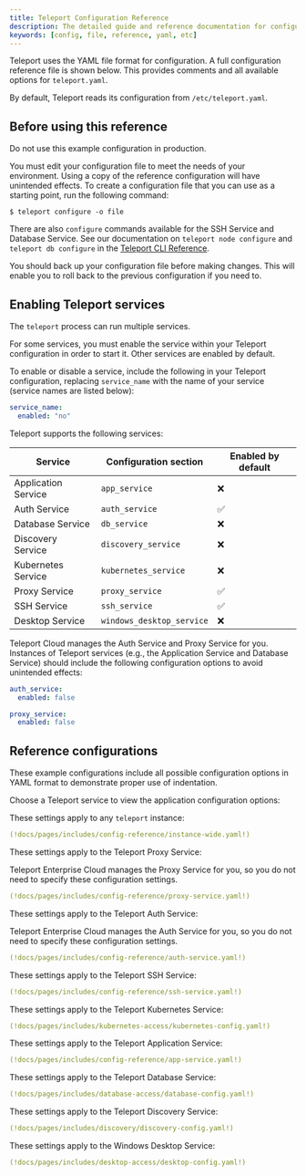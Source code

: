 ```yaml
---
title: Teleport Configuration Reference
description: The detailed guide and reference documentation for configuring Teleport for SSH and Kubernetes access.
keywords: [config, file, reference, yaml, etc]
---
```


Teleport uses the YAML file format for configuration. A full configuration
reference file is shown below. This provides comments and all available options
for `teleport.yaml`.

By default, Teleport reads its configuration from `/etc/teleport.yaml`.

## Before using this reference

<Notice type="danger">

Do not use this example configuration in production.

</Notice>

You must edit your configuration file to meet the needs of your environment.
Using a copy of the reference configuration will have unintended effects. To
create a configuration file that you can use as a starting point, run the
following command:

```code
$ teleport configure -o file
```

There are also `configure` commands available for the SSH Service and Database
Service. See our documentation on `teleport node configure` and `teleport db
configure` in the [Teleport CLI Reference](cli.mdx#teleport).

<Notice type="warning">

You should back up your configuration file before making changes. This will
enable you to roll back to the previous configuration if you need to.

</Notice>

## Enabling Teleport services

The `teleport` process can run multiple services.

For some services, you must enable the service within your Teleport
configuration in order to start it. Other services are enabled by default.

To enable or disable a service, include the following in your Teleport
configuration, replacing `service_name` with the name of your service (service
names are listed below):

```yaml
service_name:
  enabled: "no"
```

Teleport supports the following services:

|Service|Configuration section|Enabled by default|
|---|---|---|
|Application Service|`app_service`|❌|
|Auth Service|`auth_service`|✅|
|Database Service|`db_service`|❌|
|Discovery Service|`discovery_service`|❌|
|Kubernetes Service|`kubernetes_service`|❌|
|Proxy Service|`proxy_service`|✅|
|SSH Service|`ssh_service`|✅|
|Desktop Service|`windows_desktop_service`|❌|

Teleport Cloud manages the Auth Service and Proxy Service for you. Instances of
Teleport services (e.g., the Application Service and Database Service) should
include the following configuration options to avoid unintended effects:

```yaml
auth_service:
  enabled: false

proxy_service:
  enabled: false
```

## Reference configurations

These example configurations include all possible configuration options in YAML
format to demonstrate proper use of indentation. 

Choose a Teleport service to view the application configuration options:

<Tabs dropdownCaption="Teleport Service:" dropdownView>
<TabItem label="Instance-Wide Settings">

These settings apply to any `teleport` instance:

```yaml
(!docs/pages/includes/config-reference/instance-wide.yaml!)
```

</TabItem>
<TabItem label="Proxy Service">

These settings apply to the Teleport Proxy Service:

<Notice type="tip">
Teleport Enterprise Cloud manages the Proxy Service for you, so you do not need
to specify these configuration settings.
</Notice>

```yaml
(!docs/pages/includes/config-reference/proxy-service.yaml!)
```

</TabItem>
<TabItem label="Auth Service">

These settings apply to the Teleport Auth Service:

<Notice type="tip">
Teleport Enterprise Cloud manages the Auth Service for you, so you do not need
to specify these configuration settings.
</Notice>

```yaml
(!docs/pages/includes/config-reference/auth-service.yaml!)
```

</TabItem>
<TabItem label="SSH Service">

These settings apply to the Teleport SSH Service:

```yaml
(!docs/pages/includes/config-reference/ssh-service.yaml!)
```

</TabItem>
<TabItem label="Kubernetes Service">

These settings apply to the Teleport Kubernetes Service:

```yaml
(!docs/pages/includes/kubernetes-access/kubernetes-config.yaml!)
```

</TabItem>
<TabItem label="Application Service">

These settings apply to the Teleport Application Service:

```yaml
(!docs/pages/includes/config-reference/app-service.yaml!)
```

</TabItem>
<TabItem label="Database Service">

These settings apply to the Teleport Database Service:

```yaml
(!docs/pages/includes/database-access/database-config.yaml!)
```

</TabItem>
<TabItem label="Discovery Service">

These settings apply to the Teleport Discovery Service:

```yaml
(!docs/pages/includes/discovery/discovery-config.yaml!)
```

</TabItem>
<TabItem label="Windows Desktop Service">

These settings apply to the Windows Desktop Service:

```yaml
(!docs/pages/includes/desktop-access/desktop-config.yaml!)
```

</TabItem>
</Tabs>


